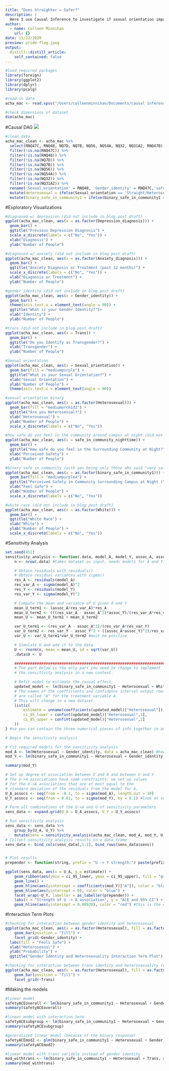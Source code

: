 ```yaml
---
title: "Does Straighter = Safer?"
description: |
  Here I use Causal Inference to investigate if sexual orientation impacts college students' perceived safety in the Twin Cities at nighttime. (Preview image retrieved from https://www.artsy.net/article/artsy-editorial-rainbow-flag-universal-symbol-gay-rights)
author:
  - name: Colleen Minnihan
    url: {}
date: 11/22/2020
preview: pride-flag.jpeg
output:
  distill::distill_article:
    self_contained: false
---
```


```r
#load required packages
library(foreign)
library(ggplot2)
library(dplyr)
library(pcalg)

#read in data
acha_mac <- read.spss("/Users/colleenminnihan/Documents/causal inference/mac_health_2019.SAV", to.data.frame = TRUE)

#check dimensions of dataset
dim(acha_mac)
```
#Causal DAG
![](capstoneDAG.png)

```r
#clean data
acha_mac_clean <- acha_mac %>%
  select(RNQ47C, RNQ48, NQ7D, NQ7B, NQ56, NQ54A, NQ32, NQ31A2, RNQ47B) %>%
  filter(!is.na(RNQ47C)) %>%
  filter(!is.na(RNQ48)) %>%
  filter(!is.na(NQ7D)) %>%
  filter(!is.na(NQ7B)) %>%
  filter(!is.na(NQ56)) %>%
  filter(!is.na(NQ54A)) %>%
  filter(!is.na(NQ32)) %>%
  filter(!is.na(NQ31A2)) %>%
  rename('Sexual_orientation' = RNQ48, 'Gender_identity' = RNQ47C,'safe_in_community_nighttime' = NQ7D, 'safe_on_campus_nighttime' = NQ7B, 'relationship_status' = NQ56, 'White' = NQ54A, 'Depression_diagnosis' = NQ32, 'Anxiety_diagnosis' = NQ31A2, 'Trans' = RNQ47B) %>%
  mutate(Heterosexual = ifelse(Sexual_orientation == 'Straight/Heterosexual', 1, 0), White = ifelse(White == 'WHITE', 1, 0), Anxiety_diagnosis = ifelse(Anxiety_diagnosis == 'No', 0, 1), Depression_diagnosis = ifelse(Depression_diagnosis == "No",0, 1), binary_safe_in_community1 = ifelse(safe_in_community_nighttime == 'Very safe', 'Yes', 'No'), binary_safe_in_community2 = ifelse(safe_in_community_nighttime == 'Very safe' | safe_in_community_nighttime == 'Somewhat safe', 'Yes', 'No')) %>% #1 = straight, 0 = not straight
  mutate(binary_safe_in_community1 = ifelse(binary_safe_in_community1 == "Yes", 1,0)) #1 = white, 0 = nonwhite
```
#Exploratory Visualizations
```r
#diagnosed w/ depression (did not include in blog post draft)
ggplot(acha_mac_clean, aes(x = as.factor(Depression_diagnosis))) + 
  geom_bar() +
  ggtitle("Previous Depression Diagnosis") +
  scale_x_discrete(labels = c("No", "Yes")) +
  xlab("Diagnosis") +
  ylab("Number of People")

#diagnosed w/ anxiety (did not include in blog post draft)
ggplot(acha_mac_clean, aes(x = as.factor(Anxiety_diagnosis))) + 
  geom_bar() +
  ggtitle("Anxiety Diagnosis or Treatment (past 12 months)") +
  scale_x_discrete(labels = c("No", "Yes")) +
  xlab("Diagnosis or Treatment") +
  ylab("Number of People")

#gender identity (did not include in blog post draft)
ggplot(acha_mac_clean, aes(x = Gender_identity)) + 
  geom_bar() +
  theme(axis.text.x = element_text(angle = 90)) +
  ggtitle("What is your Gender Identity?")+
  xlab("Identity") +
  ylab("Number of People")

#trans (did not include in blog post draft)
ggplot(acha_mac_clean, aes(x = Trans)) + 
  geom_bar() +
  ggtitle("Do you Identify as Transgender?") +
  xlab("Transgender") +
  ylab("Number of People")

#Sexual orientation
ggplot(acha_mac_clean, aes(x = Sexual_orientation)) + 
  geom_bar(fill = "mediumpurple") +
  ggtitle("What is your Sexual Orientation?") +
  xlab("Sexual Orientation") +
  ylab("Number of People") +
  theme(axis.text.x = element_text(angle = 90))

#sexual orientation binary
ggplot(acha_mac_clean, aes(x = as.factor(Heterosexual))) + 
  geom_bar(fill = "mediumorchid2") +
  ggtitle("Are you Heterosexual?") +
  xlab("Heterosexual") +
  ylab("Number of People") +
  scale_x_discrete(labels = c("No", "Yes")) 

#how safe do you feel in the community around campus at night (did not include in blog post draft)
ggplot(acha_mac_clean, aes(x = safe_in_community_nighttime)) + 
  geom_bar() +
  ggtitle("How safe do you feel in the Surrounding Community at Night?") +
  xlab("Perceived Safety") +
  ylab("Number of People")

#binary safe in community (with yes being only those who said "very safe")
ggplot(acha_mac_clean, aes(x = as.factor(binary_safe_in_community1))) + 
  geom_bar(fill = "mediumpurple4") +
  ggtitle("Perceived Safety in Community Surrounding Campus at Night (Yes/No)") +
  xlab("Feel Safe") +
  ylab("Number of People") +
  scale_x_discrete(labels = c("No", "Yes"))

#white race (did not include in blog post draft)
ggplot(acha_mac_clean, aes(x = as.factor(White))) + 
  geom_bar() +
  ggtitle("White Race") +
  xlab("White") +
  ylab("Number of People") +
  scale_x_discrete(labels = c("No", "Yes")) 
```

#Sensitivity Analysis
```r
set.seed(451)
sensitivity_analysis <- function(.data, model_A, model_Y, assoc_A, assoc_Y) {
    n <- nrow(.data) #takes dataset as input, needs models for A and Y, two sensitivity parameters for U to Y and U to A

    # Obtain residuals with residuals()
    # Obtain residual variances with sigma()
    res_A <- residuals(model_A)
    res_var_A <- sigma(model_A)^2
    res_Y <- residuals(model_Y)
    res_var_Y <- sigma(model_Y)^2

    # Compute the mean and variance of U given A and Y
    mean_U_term1 <- (assoc_A/res_var_A)*res_A
    mean_U_term2 <- (((res_var_A - assoc_A^2)*assoc_Y)/(res_var_A*res_var_Y))*res_Y
    mean_U <- mean_U_term1 + mean_U_term2

    var_U_term1 <- (res_var_A - assoc_A^2)/(res_var_A*res_var_Y)
    var_U_term2 <- res_var_Y - assoc_Y^2 + ((assoc_A*assoc_Y)^2)/res_var_A
    var_U <- var_U_term1*var_U_term2 #must be positive

    # Simulate U and add it to the data
    U <- rnorm(n, mean = mean_U, sd = sqrt(var_U))
    .data$U <- U

    ########################################################################
    # The part below is the only part you need to change to implement
    # the sensitivity analysis in a new context.

    # Refit model to estimate the causal effect 
    updated_model <- lm(binary_safe_in_community1 ~ Heterosexual + White + Depression_diagnosis + Anxiety_diagnosis + Gender_identity + U, data = .data)
    # The names of the coefficients and confidence interval output rows
    # are called "A" for the treatment variable A.
    # This will change in a new dataset.
    list(c(
        estimate = unname(coefficients(updated_model)["Heterosexual"]), 
        ci_95_lower = confint(updated_model)["Heterosexual",1],
        ci_95_upper = confint(updated_model)["Heterosexual",2]
    ))
} #so you can contain the three numerical pieces of info together in one thing/case

# Begin the sensitivity analysis

# Fit required models for the sensitivity analysis
mod_A <- lm(Heterosexual ~ Gender_identity, data = acha_mac_clean) #how A depends on the confounders
mod_Y <- lm(binary_safe_in_community1 ~ Heterosexual + Gender_identity, data = acha_mac_clean) #our wrong model that ignored the potential unmeasured confounder

summary(mod_Y)

# Set up degree of association between U and A and between U and Y
# The U->A associations have some constraints: we set up values 
# for the U->A associations that are at most equal to the
# standard deviation of the residuals from the model for A.
U_A_assocs <- seq(from = -0.1, to = sigma(mod_A), length.out = 10)
U_Y_assocs <- seq(from = 0.01, to = sigma(mod_Y), by = 0.1) #look at summary output of mod_Y to determine these values, we want the association to be same sign as A -> Y

# Form all combinations of the U->A and U->Y sensitivity parameters
sens_data <- expand.grid(U_A = U_A_assocs, U_Y = U_Y_assocs)

# Run sensitivity analysis
sens_data <- sens_data %>%
    group_by(U_A, U_Y) %>%
    mutate(sens = sensitivity_analysis(acha_mac_clean, mod_A, mod_Y, U_A, U_Y))
# Collect sensitivity analysis results in a data.frame
sens_data <- bind_cols(sens_data[,1:2], bind_rows(sens_data$sens))


# Plot results
prepender <- function(string, prefix = "U -> Y strength:") paste(prefix, string)

ggplot(sens_data, aes(x = U_A, y = estimate)) +
    geom_ribbon(aes(ymin = ci_95_lower, ymax = ci_95_upper), fill = "grey70") +
    geom_line() +
    geom_hline(aes(yintercept = coefficients(mod_Y)["A"]), color = "blue", lty = "dashed") +
    geom_hline(aes(yintercept = 0), color = "blue") +
    facet_wrap(~U_Y, labeller = as_labeller(prepender)) +
    labs(x = "Strength of U -> A association", y = "ACE and 95% CI") +
    geom_hline(aes(yintercept = 0.08920), color = "red") #this is the original ACE of the model that doesn't account for unmeasured variables
```

#Interaction Term Plots
```r
#checking for interaction between gender identity and heterosexual
ggplot(acha_mac_clean, aes(x = as.factor(Heterosexual), fill = as.factor(binary_safe_in_community1))) +
    geom_bar(position = "fill") +
    facet_grid(~Gender_identity) +
  labs(fill = "Feels Safe") +
  xlab("Heterosexual") +
  ylab("Probability") +
  ggtitle("Gender Identity and Heterosexuality Interaction Term Plot")

#checking for interaction between trans identity and heterosexuality (did not include in blog post draft)
ggplot(acha_mac_clean, aes(x = as.factor(Heterosexual), fill = as.factor(binary_safe_in_community1))) +
    geom_bar(position = "fill") +
    facet_grid(~Trans)
```

#Making the models
```r
#linear model
safetyACEoverall <- lm(binary_safe_in_community1 ~ Heterosexual + Gender_identity + Anxiety_diagnosis + White, data = acha_mac_clean) #corresponds to sensitivity
summary(safetyACEoverall)

#linear model with interaction term
safetyACEsubgroup <- lm(binary_safe_in_community1 ~ Heterosexual + Gender_identity + Anxiety_diagnosis + White + Heterosexual:Gender_identity, data = acha_mac_clean) #corresponds to sensitivity
summary(safetyACEsubgroup)

#generalized linear model (because of the binary response)
safetyACEmod2 <- glm(binary_safe_in_community1 ~ Heterosexual + Gender_identity + Anxiety_diagnosis + White, data = acha_mac_clean, family = "binomial")
summary(safetyACEmod2)

#linear model with trans variable instead of gender identity
mod_withtrans <- lm(binary_safe_in_community1 ~ Heterosexual + Trans, data = acha_mac_clean) #corresponds to sensitivity
summary(mod_withtrans)
```